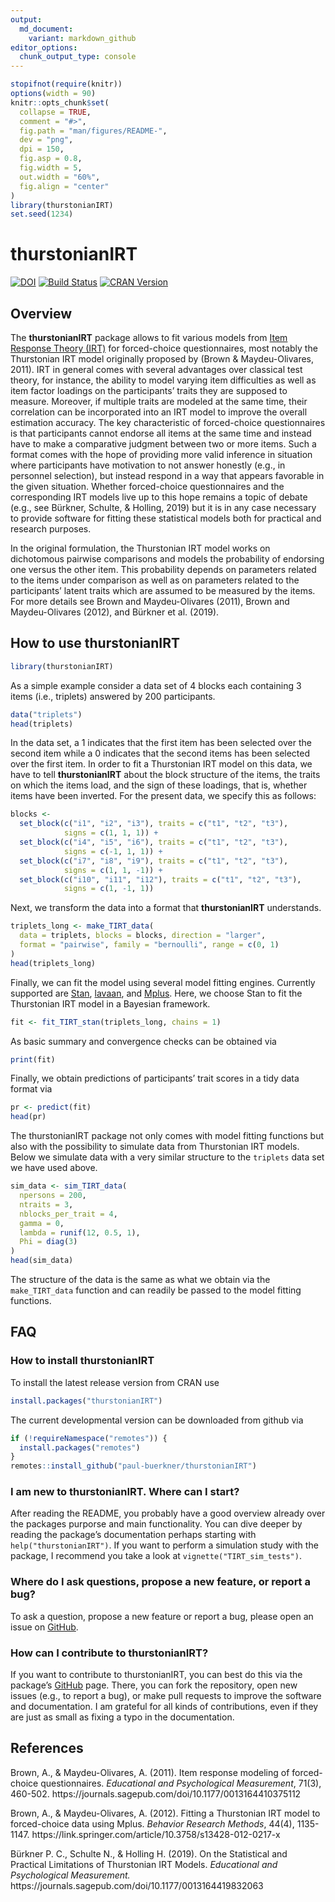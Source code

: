 ```yaml
---
output:
  md_document:
    variant: markdown_github
editor_options: 
  chunk_output_type: console
---
```


```r
stopifnot(require(knitr))
options(width = 90)
knitr::opts_chunk$set(
  collapse = TRUE,
  comment = "#>",
  fig.path = "man/figures/README-",
  dev = "png",
  dpi = 150,
  fig.asp = 0.8,
  fig.width = 5,
  out.width = "60%",
  fig.align = "center"
)
library(thurstonianIRT)
set.seed(1234)
```

# thurstonianIRT

[![DOI](https://joss.theoj.org/papers/10.21105/joss.01662/status.svg)](https://doi.org/10.21105/joss.01662)
[![Build Status](https://api.travis-ci.com/paul-buerkner/thurstonianIRT.svg?branch=master)](https://app.travis-ci.com/paul-buerkner/thurstonianIRT)
[![CRAN Version](http://www.r-pkg.org/badges/version/thurstonianIRT)](https://cran.r-project.org/package=thurstonianIRT)

## Overview 

The **thurstonianIRT** package allows to fit various models from [Item Response
Theory (IRT)](https://en.wikipedia.org/wiki/Item_response_theory) for
forced-choice questionnaires, most notably the Thurstonian IRT model originally
proposed by (Brown & Maydeu-Olivares, 2011). IRT in general comes with several
advantages over classical test theory, for instance, the ability to model
varying item difficulties as well as item factor loadings on the participants'
traits they are supposed to measure. Moreover, if multiple traits are modeled
at the same time, their correlation can be incorporated into an IRT model to
improve the overall estimation accuracy. The key characteristic of
forced-choice questionnaires is that participants cannot endorse all items at
the same time and instead have to make a comparative judgment between two or
more items. Such a format comes with the hope of providing more valid inference
in situation where participants have motivation to not answer honestly (e.g.,
in personnel selection), but instead respond in a way that appears favorable in
the given situation. Whether forced-choice questionnaires and the corresponding
IRT models live up to this hope remains a topic of debate (e.g., see Bürkner,
Schulte, & Holling, 2019) but it is in any case necessary to provide software
for fitting these statistical models both for practical and research purposes.

In the original formulation, the Thurstonian IRT model works on dichotomous
pairwise comparisons and models the probability of endorsing one versus the
other item. This probability depends on parameters related to the items under
comparison as well as on parameters related to the participants' latent traits
which are assumed to be measured by the items. For more details see Brown and
Maydeu-Olivares (2011), Brown and Maydeu-Olivares (2012), and Bürkner et al.
(2019).

## How to use thurstonianIRT

```r
library(thurstonianIRT)
```

As a simple example consider a data set of 4 blocks each
containing 3 items (i.e., triplets) answered by 200 participants.

```r
data("triplets")
head(triplets)
```

In the data set, a 1 indicates that the first item has been selected over the
second item while a 0 indicates that the second items has been selected
over the first item. In order to fit a Thurstonian IRT model on this data,
we have to tell **thurstonianIRT** about the block structure of the items,
the traits on which the items load, and the sign of these loadings, that is,
whether items have been inverted. For the present data, we specify
this as follows:

```r
blocks <-
  set_block(c("i1", "i2", "i3"), traits = c("t1", "t2", "t3"),
            signs = c(1, 1, 1)) +
  set_block(c("i4", "i5", "i6"), traits = c("t1", "t2", "t3"),
            signs = c(-1, 1, 1)) +
  set_block(c("i7", "i8", "i9"), traits = c("t1", "t2", "t3"),
            signs = c(1, 1, -1)) +
  set_block(c("i10", "i11", "i12"), traits = c("t1", "t2", "t3"),
            signs = c(1, -1, 1))
```

Next, we transform the data into a format that **thurstonianIRT** understands.

```r
triplets_long <- make_TIRT_data(
  data = triplets, blocks = blocks, direction = "larger",
  format = "pairwise", family = "bernoulli", range = c(0, 1)
)
head(triplets_long)
```

Finally, we can fit the model using several model fitting engines. Currently
supported are [Stan](https://mc-stan.org/), [lavaan](https://lavaan.ugent.be/),
and [Mplus](http://www.statmodel.com/). Here, we choose Stan to fit the
Thurstonian IRT model in a Bayesian framework.

```r
fit <- fit_TIRT_stan(triplets_long, chains = 1)
```

As basic summary and convergence checks can be obtained via

```r
print(fit)
```

Finally, we obtain predictions of participants' trait scores in a tidy
data format via

```r
pr <- predict(fit)
head(pr)
```

The thurstonianIRT package not only comes with model fitting functions but
also with the possibility to simulate data from Thurstonian IRT models.
Below we simulate data with a very similar structure to the `triplets`
data set we have used above.

```r
sim_data <- sim_TIRT_data(
  npersons = 200,
  ntraits = 3,
  nblocks_per_trait = 4,
  gamma = 0,
  lambda = runif(12, 0.5, 1),
  Phi = diag(3)
)
head(sim_data)
```

The structure of the data is the same as what we obtain via
the `make_TIRT_data` function and can readily be passed to the model
fitting functions.

## FAQ

### How to install thurstonianIRT

To install the latest release version from CRAN use

```r
install.packages("thurstonianIRT")
```

The current developmental version can be downloaded from github via

```r
if (!requireNamespace("remotes")) {
  install.packages("remotes")
}
remotes::install_github("paul-buerkner/thurstonianIRT")
```

### I am new to thurstonianIRT. Where can I start?

After reading the README, you probably have a good overview already over the
packages purporse and main functionality. You can dive deeper by reading the
package's documentation perhaps starting with `help("thurstonianIRT")`. If you
want to perform a simulation study with the package, I recommend you take a look
at `vignette("TIRT_sim_tests")`.

### Where do I ask questions, propose a new feature, or report a bug?

To ask a question, propose a new feature or report a bug, please open an
issue on [GitHub](https://github.com/paul-buerkner/thurstonianIRT).

### How can I contribute to thurstonianIRT?

If you want to contribute to thurstonianIRT, you can best do this via the
package's [GitHub](https://github.com/paul-buerkner/thurstonianIRT) page. There,
you can fork the repository, open new issues (e.g., to report a bug), or make
pull requests to improve the software and documentation. I am grateful for all
kinds of contributions, even if they are just as small as fixing a typo in the
documentation.


## References

Brown, A., & Maydeu-Olivares, A. (2011). Item response modeling of forced-choice questionnaires. *Educational and Psychological Measurement*, 71(3), 460-502.
https://journals.sagepub.com/doi/10.1177/0013164410375112

Brown, A., & Maydeu-Olivares, A. (2012). Fitting a Thurstonian IRT model to forced-choice data using Mplus. *Behavior Research Methods*, 44(4), 1135-1147.
https://link.springer.com/article/10.3758/s13428-012-0217-x

Bürkner P. C., Schulte N., & Holling H. (2019). On the Statistical and Practical Limitations of Thurstonian IRT Models. *Educational and Psychological Measurement.* https://journals.sagepub.com/doi/10.1177/0013164419832063
